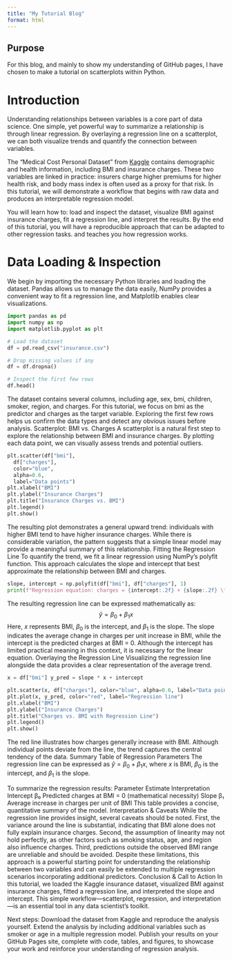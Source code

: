 ```yaml
---
title: "My Tutorial Blog"
format: html
---
```


## Purpose

For this blog, and mainly to show my understanding of GitHub pages, I have chosen to make a tutorial on scatterplots within Python.

# Introduction

Understanding relationships between variables is a core part of data science. One simple, yet powerful way to summarize a relationship is through linear regression. By overlaying a regression line on a scatterplot, we can both visualize trends and quantify the connection between variables.

The "Medical Cost Personal Dataset" from [Kaggle](https://www.kaggle.com/datasets/mirichoi0218/insurance) contains demographic and health information, including BMI and insurance charges. These two variables are linked in practice: insurers charge higher premiums for higher health risk, and body mass index is often used as a proxy for that risk. In this tutorial, we will demonstrate a workflow that begins with raw data and produces an interpretable regression model.

You will learn how to: load and inspect the dataset, visualize BMI against insurance charges, fit a regression line, and interpret the results. By the end of this tutorial, you will have a reproducible approach that can be adapted to other regression tasks. and teaches you how regression works.

# Data Loading & Inspection

We begin by importing the necessary Python libraries and loading the dataset. Pandas allows us to manage the data easily, NumPy provides a convenient way to fit a regression line, and Matplotlib enables clear visualizations.

```python
import pandas as pd
import numpy as np
import matplotlib.pyplot as plt

# Load the dataset
df = pd.read_csv("insurance.csv")

# Drop missing values if any
df = df.dropna()

# Inspect the first few rows
df.head()
```

The dataset contains several columns, including age, sex, bmi, children, smoker, region, and charges. For this tutorial, we focus on bmi as the predictor and charges as the target variable. Exploring the first few rows helps us confirm the data types and detect any obvious issues before analysis. Scatterplot: BMI vs. Charges A scatterplot is a natural first step to explore the relationship between BMI and insurance charges. By plotting each data point, we can visually assess trends and potential outliers.

```python

plt.scatter(df["bmi"],
  df["charges"],
  color="blue",
  alpha=0.6,
  label="Data points") 
plt.xlabel("BMI") 
plt.ylabel("Insurance Charges")
plt.title("Insurance Charges vs. BMI") 
plt.legend() 
plt.show()
```
The resulting plot demonstrates a general upward trend: individuals with higher BMI tend to have higher insurance charges. While there is considerable variation, the pattern suggests that a simple linear model may provide a meaningful summary of this relationship. Fitting the Regression Line To quantify the trend, we fit a linear regression using NumPy's polyfit function. This approach calculates the slope and intercept that best approximate the relationship between BMI and charges. 
```python
slope, intercept = np.polyfit(df["bmi"], df["charges"], 1) 
print(f"Regression equation: charges = {intercept:.2f} + {slope:.2f} \* bmi") 
```
The resulting regression line can be expressed mathematically as: 
$$
\hat{y} = \beta_0 + \beta_1 x
$$ 
Here, $x$ represents BMI, $\beta_0$ is the intercept, and $\beta_1$ is the slope. The slope indicates the average change in charges per unit increase in BMI, while the intercept is the predicted charges at BMI = 0. Although the intercept has limited practical meaning in this context, it is necessary for the linear equation. Overlaying the Regression Line Visualizing the regression line alongside the data provides a clear representation of the average trend. 
```python
x = df["bmi"] y_pred = slope * x + intercept

plt.scatter(x, df["charges"], color="blue", alpha=0.6, label="Data points") 
plt.plot(x, y_pred, color="red", label="Regression line") 
plt.xlabel("BMI") 
plt.ylabel("Insurance Charges") 
plt.title("Charges vs. BMI with Regression Line") 
plt.legend() 
plt.show()
```
The red line illustrates how charges generally increase with BMI. Although individual points deviate from the line, the trend captures the central tendency of the data. Summary Table of Regression Parameters The regression line can be expressed as $\hat{y} = \beta_0 + \beta_1 x$, where $x$ is BMI, $\beta_0$ is the intercept, and $\beta_1$ is the slope.

To summarize the regression results: Parameter Estimate Interpretation Intercept β₀ Predicted charges at BMI = 0 (mathematical necessity) Slope β₁ Average increase in charges per unit of BMI This table provides a concise, quantitative summary of the model. Interpretation & Caveats While the regression line provides insight, several caveats should be noted. First, the variance around the line is substantial, indicating that BMI alone does not fully explain insurance charges. Second, the assumption of linearity may not hold perfectly, as other factors such as smoking status, age, and region also influence charges. Third, predictions outside the observed BMI range are unreliable and should be avoided. Despite these limitations, this approach is a powerful starting point for understanding the relationship between two variables and can easily be extended to multiple regression scenarios incorporating additional predictors. Conclusion & Call to Action In this tutorial, we loaded the Kaggle insurance dataset, visualized BMI against insurance charges, fitted a regression line, and interpreted the slope and intercept. This simple workflow—scatterplot, regression, and interpretation—is an essential tool in any data scientist’s toolkit. 

Next steps: Download the dataset from Kaggle and reproduce the analysis yourself. Extend the analysis by including additional variables such as smoker or age in a multiple regression model. Publish your results on your GitHub Pages site, complete with code, tables, and figures, to showcase your work and reinforce your understanding of regression analysis.